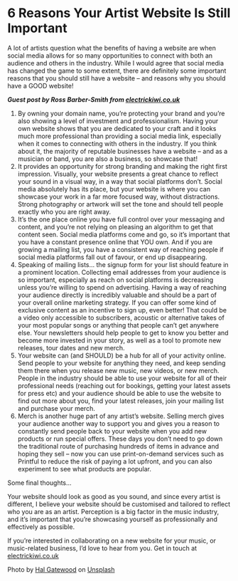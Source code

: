 # 6 Reasons Your Artist Website Is Still Important



A lot of artists question what the benefits of having a website are when social media allows for so many opportunities to connect with both an audience and others in the industry. While I would agree that social media has changed the game to some extent, there are definitely some important reasons that you should still have a website – and reasons why you should have a GOOD website!

***Guest post by Ross Barber-Smith from [electrickiwi.co.uk](http://electrickiwi.co.uk)***

1. By owning your domain name, you’re protecting your brand and you’re also showing a level of investment and professionalism. Having your own website shows that you are dedicated to your craft and it looks much more professional than providing a social media link, especially when it comes to connecting with others in the industry. If you think about it, the majority of reputable businesses have a website – and as a musician or band, you are also a business, so showcase that!
2. It provides an opportunity for strong branding and making the right first impression. Visually, your website presents a great chance to reflect your sound in a visual way, in a way that social platforms don’t. Social media absolutely has its place, but your website is where you can showcase your work in a far more focused way, without distractions. Strong photography or artwork will set the tone and should tell people exactly who you are right away.
3. It’s the one place online you have full control over your messaging and content, and you’re not relying on pleasing an algorithm to get that content seen. Social media platforms come and go, so it’s important that you have a constant presence online that YOU own. And if you are growing a mailing list, you have a consistent way of reaching people if social media platforms fall out of favour, or end up disappearing.
4. Speaking of mailing lists… the signup form for your list should feature in a prominent location. Collecting email addresses from your audience is so important, especially as reach on social platforms is decreasing unless you’re willing to spend on advertising. Having a way of reaching your audience directly is incredibly valuable and should be a part of your overall online marketing strategy. If you can offer some kind of exclusive content as an incentive to sign up, even better! That could be a video only accessible to subscribers, acoustic or alternative takes of your most popular songs or anything that people can’t get anywhere else. Your newsletters should help people to get to know you better and become more invested in your story, as well as a tool to promote new releases, tour dates and new merch.
5. Your website can (and SHOULD) be a hub for all of your activity online. Send people to your website for anything they need, and keep sending them there when you release new music, new videos, or new merch. People in the industry should be able to use your website for all of their professional needs (reaching out for bookings, getting your latest assets for press etc) and your audience should be able to use the website to find out more about you, find your latest releases, join your mailing list and purchase your merch.
6. Merch is another huge part of any artist’s website. Selling merch gives your audience another way to support you and gives you a reason to constantly send people back to your website when you add new products or run special offers. These days you don’t need to go down the traditional route of purchasing hundreds of items in advance and hoping they sell – now you can use print-on-demand services such as Printful to reduce the risk of paying a lot upfront, and you can also experiment to see what products are popular.

Some final thoughts…

Your website should look as good as you sound, and since every artist is different, I believe your website should be customised and tailored to reflect who you are as an artist. Perception is a big factor in the music industry, and it’s important that you’re showcasing yourself as professionally and effectively as possible.

If you’re interested in collaborating on a new website for your music, or music-related business, I’d love to hear from you. Get in touch at [electrickiwi.co.uk](http://electrickiwi.co.uk)

Photo by [Hal Gatewood](https://unsplash.com/@halacious?utm_source=unsplash&utm_medium=referral&utm_content=creditCopyText) on [Unsplash](https://unsplash.com/s/photos/website?utm_source=unsplash&utm_medium=referral&utm_content=creditCopyText)

